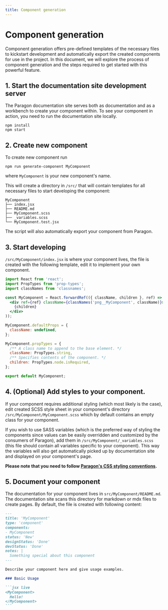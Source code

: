 ```yaml
---
title: Component generation
---
```


# Component generation

Component generation offers pre-defined templates of the necessary files to kickstart development and automatically export the created components for use in the project. In this document, we will explore the process of component generation and the steps required to get started with this powerful feature.

## 1. Start the documentation site development server

The Paragon documentation site serves both as documentation and as a workbench to create your component within. To see your component in action, you need to run the documentation site locally.

```
npm install
npm start
```

## 2. Create new component

To create new component run

```
npm run generate-component MyComponent
```

where `MyComponent` is your new component's name.

This will create a directory in `/src/` that will contain templates for all necessary files to start developing the component:
```
MyComponent
├── index.jsx
├── README.md
├── MyComponent.scss
├── _variables.scss
└── MyComponent.test.jsx
```

The script will also automatically export your component from Paragon.

## 3. Start developing

`/src/MyComponent/index.jsx` is where your component lives, the file is created with the following template, edit it to implement your own component.

``` jsx
import React from 'react';
import PropTypes from 'prop-types';
import classNames from 'classnames';

const MyComponent = React.forwardRef(({ className, children }, ref) => (
  <div ref={ref} className={classNames('png__MyComponent', className)}>
    {children}
  </div>
));

MyComponent.defaultProps = {
  className: undefined,
};

MyComponent.propTypes = {
  /** A class name to append to the base element. */
  className: PropTypes.string,
  /** Specifies contents of the component. */
  children: PropTypes.node.isRequired,
};

export default MyComponent;

```

## 4. (Optional) Add styles to your component.

If your component requires additional styling (which most likely is the case), edit created SCSS style sheet in your
component's directory `/src/MyComponent/MyComponent.scss` which by default contains an empty class for your component.

If you wish to use SASS variables (which is the preferred way of styling the components since values can be
easily overridden and customized by the consumers of Paragon), add them in `/src/MyComponent/_variables.scss` (this file should contain all variables specific to your component).
This way the variables will also get automatically picked up by documentation site and displayed on your component's page.

**Please note that you need to follow [Paragon's CSS styling conventions](docs/decisions/0012-css-styling-conventions).**

## 5. Document your component

The documentation for your component lives in `src/MyComponent/README.md`. The documentation site scans this directory for markdown or mdx files to create pages. By default, the file is created with following content:

```` md
---
title: 'MyComponent'
type: 'component'
components:
- MyComponent
status: 'New'
designStatus: 'Done'
devStatus: 'Done'
notes: |
  Something special about this component
---

Describe your component here and give usage examples.

### Basic Usage

```jsx live
<MyComponent>
  Hello!
</MyComponent>
```

````
